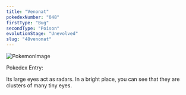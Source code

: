```yaml
---
title: "Venonat"
pokedexNumber: "048"
firstType: "Bug"
secondType: "Poison"
evolutionStage: "Unevolved"
slug: "48venonat"
---
```


![PokemonImage](https://archives.bulbagarden.net/media/upload/thumb/2/2c/0048Venonat.png/140px-0048Venonat.png)

Pokedex Entry:

Its large eyes act as radars. In a bright place, you can see that they are clusters of many tiny eyes.
